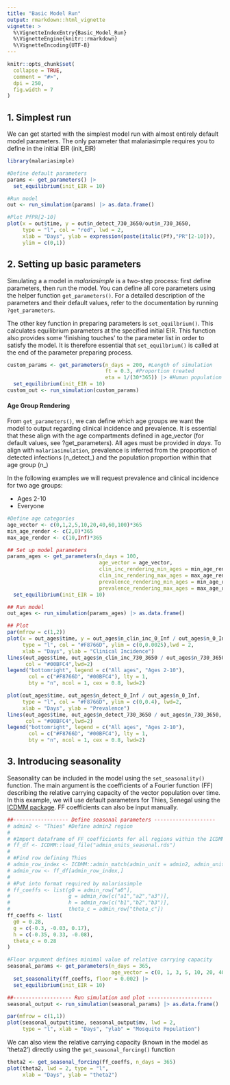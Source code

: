 ```yaml
---
title: "Basic Model Run"
output: rmarkdown::html_vignette
vignette: >
  %\VignetteIndexEntry{Basic_Model_Run}
  %\VignetteEngine{knitr::rmarkdown}
  %\VignetteEncoding{UTF-8}
---
```

  
```r
knitr::opts_chunk$set(
  collapse = TRUE,
  comment = "#>",
  dpi = 250,
  fig.width = 7
)
```


## 1. Simplest run

We can get started with the simplest model run with almost entirely default model parameters. The only parameter that malariasimple requires you to define in the initial EIR (init_EIR)

```r
library(malariasimple)

#Define default parameters
params <- get_parameters() |>
  set_equilibrium(init_EIR = 10)

#Run model
out <- run_simulation(params) |> as.data.frame()

#Plot PfPR[2-10]
plot(x = out$time, y = out$n_detect_730_3650/out$n_730_3650,
     type = "l", col = "red", lwd = 2,
     xlab = "Days", ylab = expression(paste(italic(Pf),"PR"[2-10])),
     ylim = c(0,1))
```

## 2. Setting up basic parameters

Simulating a a model in *malariasimple* is a two-step process: first define parameters, then run the model. You can define all core parameters using the helper function `get_parameters()`. For a detailed description of the parameters and their default values, refer to the documentation by running `?get_parameters`.

The other key function in preparing parameters is `set_equilbrium()`. This calculates equilibrium parameters at the specified initial EIR. This function also provides some 'finishing touches' to the parameter list in order to satisfy the model. It is therefore essential that `set_equilbrium()` is called at the end of the parameter preparing process.

```r
custom_params <- get_parameters(n_days = 200, #Length of simulation
                                ft = 0.3, #Proportion treated
                                eta = 1/(30*365)) |> #Human population birth/death rate
  set_equilibrium(init_EIR = 10)
custom_out <- run_simulation(custom_params)
```

#### Age Group Rendering

From `get_parameters()`, we can define which age groups we want the model to output regarding clinical incidence and prevalence. It is essential that these align with the age compartments defined in age_vector (for default values, see ?get_parameters). All ages must be provided in *days*. To align with `malariasimulation`, prevalence is inferred from the proportion of detected infections (n_detect\_) and the population proportion within that age group (n\_)

In the following examples we will request prevalence and clinical incidence for two age groups:
  
  - Ages 2-10
- Everyone

```r
#Define age categories
age_vector <- c(0,1,2,5,10,20,40,60,100)*365
min_age_render <- c(2,0)*365
max_age_render <- c(10,Inf)*365

## Set up model parameters
params_ages <- get_parameters(n_days = 100,
                              age_vector = age_vector,
                              clin_inc_rendering_min_ages = min_age_render,
                              clin_inc_rendering_max_ages = max_age_render,
                              prevalence_rendering_min_ages = min_age_render,
                              prevalence_rendering_max_ages = max_age_render) |>
  set_equilibrium(init_EIR = 10)

## Run model
out_ages <- run_simulation(params_ages) |> as.data.frame()

## Plot
par(mfrow = c(1,2))
plot(x = out_ages$time, y = out_ages$n_clin_inc_0_Inf / out_ages$n_0_Inf,
     type = "l", col = "#F8766D", ylim = c(0,0.0025),lwd = 2,
     xlab = "Days", ylab = "Clinical Incidence")
lines(out_ages$time, out_ages$n_clin_inc_730_3650 / out_ages$n_730_3650,
      col = "#00BFC4",lwd=2)
legend("bottomright", legend = c("All ages", "Ages 2-10"),
       col = c("#F8766D", "#00BFC4"), lty = 1,
       bty = "n", ncol = 1, cex = 0.8, lwd=2)

plot(out_ages$time, out_ages$n_detect_0_Inf / out_ages$n_0_Inf,
     type = "l", col = "#F8766D", ylim = c(0,0.4), lwd=2,
     xlab = "Days", ylab = "Prevalence")
lines(out_ages$time, out_ages$n_detect_730_3650 / out_ages$n_730_3650,
      col = "#00BFC4",lwd=2)
legend("bottomright", legend = c("All ages", "Ages 2-10"),
       col = c("#F8766D", "#00BFC4"), lty = 1,
       bty = "n", ncol = 1, cex = 0.8, lwd=2)
```

## 3. Introducing seasonality

Seasonality can be included in the model using the `set_seasonality()` function. The main argument is the coefficients of a Fourier function (FF) describing the relative carrying capacity of the vector population over time. In this example, we will use default parameters for Thies, Senegal using the [ICDMM package](https://mrc-ide.github.io/deterministic-malaria-model/index). FF coefficients can also be input manually.

```r
##------------------ Define seasonal parameters --------------------
# admin2 <- "Thies" #Define admin2 region
# 
# #Import dataframe of FF coefficients for all regions within the ICDMM database
# ff_df <- ICDMM::load_file("admin_units_seasonal.rds")
# 
# #Find row defining Thies
# admin_row_index <- ICDMM::admin_match(admin_unit = admin2, admin_units_seasonal = ff_df)
# admin_row <- ff_df[admin_row_index,]
# 
# #Put into format required by malariasimple
# ff_coeffs <- list(g0 = admin_row["a0"],
#                   g = admin_row[c("a1","a2","a3")],
#                   h = admin_row[c("b1","b2","b3")],
#                   theta_c = admin_row["theta_c"])
ff_coeffs <- list(
  g0 = 0.28,
  g = c(-0.3, -0.03, 0.17),
  h = c(-0.35, 0.33, -0.08),
  theta_c = 0.28
)

#Floor argument defines minimal value of relative carrying capacity
seasonal_params <- get_parameters(n_days = 365,
                                  age_vector = c(0, 1, 3, 5, 10, 20, 40, 60)*365) |>
  set_seasonality(ff_coeffs, floor = 0.002) |>
  set_equilibrium(init_EIR = 10)

##------------------- Run simulation and plot ---------------------
seasonal_output <- run_simulation(seasonal_params) |> as.data.frame()

par(mfrow = c(1,1))
plot(seasonal_output$time, seasonal_output$mv, lwd = 2,
     type = "l", xlab = "Days", "ylab" = "Mosquito Population")
```

We can also view the relative carrying capacity (known in the model as 'theta2') directly using the `get_seasonal_forcing()` function

```r
theta2 <- get_seasonal_forcing(ff_coeffs, n_days = 365)
plot(theta2, lwd = 2, type = "l",
     xlab = "Days", ylab = "theta2")
```


